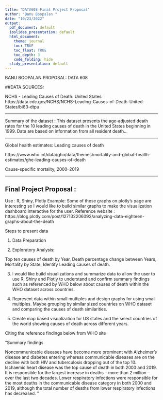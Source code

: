 ```yaml
---
title: "DATA608 Final Project Proposal"
author: "Banu Boopalan "
date: "10/23/2022"
output:
  pdf_document: default
  ioslides_presentation: default
  html_document:
    theme: journal
    toc: TRUE
    toc_float: TRUE  
    toc_depth: 3
    code_folding: hide
  slidy_presentation: default
---
```


BANU BOOPALAN PROPOSAL: DATA 608


##DATA SOURCES:


NCHS - Leading Causes of Death: United States
https://data.cdc.gov/NCHS/NCHS-Leading-Causes-of-Death-United-States/bi63-dtpu

---------------------------------------------------------------------------

Summary of the dataset : 
This dataset presents the age-adjusted death rates for the 10 leading causes of death in the United States beginning in 1999. Data are based on information from all resident death...

---------------------------------------------------------------------------

Global health estimates: Leading causes of death

https://www.who.int/data/gho/data/themes/mortality-and-global-health-estimates/ghe-leading-causes-of-death

Cause-specific mortality, 2000–2019


---------------------------------------------------------------------------

## Final Project Proposal :

Use : R, Shiny, Plotly
Example: Some of these graphs on plotly's page are interesting so I would like to build similar graphs to make the visualization dashboard interactive for the user.
Reference website : https://blog.plotly.com/post/127132206092/analyzing-data-eighteen-graphs-about-the-death

Steps to present data 

1. Data Preparation

2. Exploratory Analysis:

Top ten causes of death by Year,
Death percentage change between Years,
Mortality by State,
Identify Leading causes of death.

3. I would like build visualizations and summarize data to allow the user to use R, Shiny and Plotly to understand and confirm summary findings such as referenced by WHO below about causes of death within the WHO dataset across countries.

4. Represent data within small multiples and design graphs for using small multiples. Maybe grouping by similar sized countries on WHO dataset and comparing the causes of death similarities.

5. Create map based visualization for US states and the select countries of the world showing causes of death across different years.


Citing the reference findings below from WHO site 

"Summary findings

Noncommunicable diseases have become more prominent with Alzheimer’s disease and diabetes entering whereas communicable diseases are on the decline with both HIV and tuberculosis dropping out of the top 10.
Ischaemic heart disease was the top cause of death in both 2000 and 2019. It is responsible for the largest increase in deaths – more than 2 million – over the last two decades.
Lower respiratory infections were responsible for the most deaths in the communicable disease category in both 2000 and 2019, although the total number of deaths from lower respiratory infections has decreased. "




